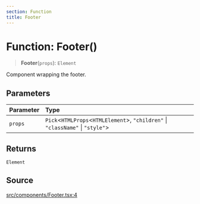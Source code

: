 ```yaml
---
section: Function
title: Footer
---
```


# Function: Footer()

> **Footer**(`props`): `Element`

Component wrapping the footer.

## Parameters

| Parameter | Type |
| :------ | :------ |
| `props` | `Pick`\<`HTMLProps`\<`HTMLElement`\>, `"children"` \| `"className"` \| `"style"`\> |

## Returns

`Element`

## Source

[src/components/Footer.tsx:4](https://github.com/gpbl/react-day-picker/blob/45cca307e/src/components/Footer.tsx#L4)
